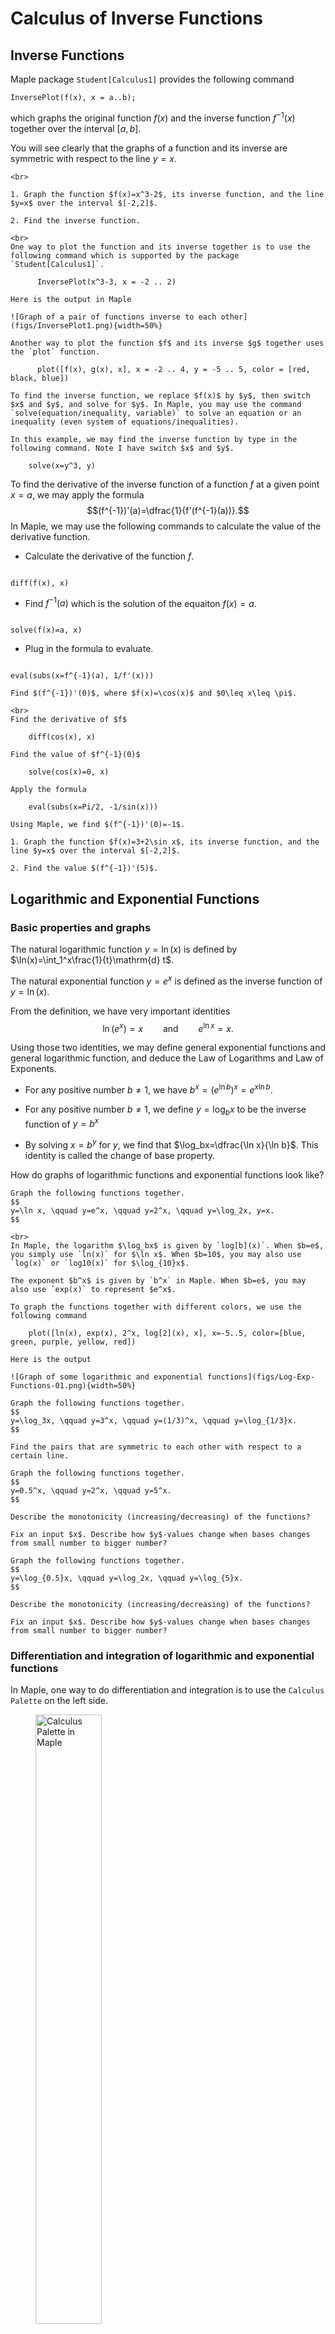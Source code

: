 # Calculus of Inverse Functions

## Inverse Functions

Maple package `Student[Calculus1]` provides the following command

```maple
InversePlot(f(x), x = a..b);
```

which graphs the original function $f(x)$ and the inverse function $f^{-1}(x)$ together over the interval $[a, b]$.

You will see clearly that the graphs of a function and its inverse are symmetric with respect to the line $y=x$.

```example
<br>
  
1. Graph the function $f(x)=x^3-2$, its inverse function, and the line $y=x$ over the interval $[-2,2]$.

2. Find the inverse function.

```

```solution
<br>
One way to plot the function and its inverse together is to use the following command which is supported by the package `Student[Calculus1]`.

      InversePlot(x^3-3, x = -2 .. 2)

Here is the output in Maple

![Graph of a pair of functions inverse to each other](figs/InversePlot1.png){width=50%}

Another way to plot the function $f$ and its inverse $g$ together uses the `plot` function.

      plot([f(x), g(x), x], x = -2 .. 4, y = -5 .. 5, color = [red, black, blue])

To find the inverse function, we replace $f(x)$ by $y$, then switch $x$ and $y$, and solve for $y$. In Maple, you may use the command `solve(equation/inequality, variable)` to solve an equation or an inequality (even system of equations/inequalities).

In this example, we may find the inverse function by type in the following command. Note I have switch $x$ and $y$.

    solve(x=y^3, y)

```

To find the derivative of the inverse function of a function $f$ at a given point $x=a$, we may apply the formula
$$(f^{-1})'(a)=\dfrac{1}{f'(f^{-1}(a))}.$$
In Maple, we may use the following commands to calculate the value of the derivative function.

- Calculate the derivative of the function $f$.

```maple

diff(f(x), x)

```

- Find $f^{-1}(a)$ which is the solution of the equaiton $f(x)=a$.

```maple

solve(f(x)=a, x)

```

- Plug in the formula to evaluate.

```maple

eval(subs(x=f^{-1}(a), 1/f'(x)))

```

```example
Find $(f^{-1})'(0)$, where $f(x)=\cos(x)$ and $0\leq x\leq \pi$.
```

```solution
<br>
Find the derivative of $f$
  
    diff(cos(x), x)

Find the value of $f^{-1}(0)$
  
    solve(cos(x)=0, x)

Apply the formula

    eval(subs(x=Pi/2, -1/sin(x)))

Using Maple, we find $(f^{-1})'(0)=-1$.
```

```exercise

1. Graph the function $f(x)=3+2\sin x$, its inverse function, and the line $y=x$ over the interval $[-2,2]$.

2. Find the value $(f^{-1})'(5)$.

```

## Logarithmic and Exponential Functions

### Basic properties and graphs

The natural logarithmic function $y=\ln(x)$ is defined by $\ln(x)=\int_1^x\frac{1}{t}\mathrm{d} t$.

The natural exponential function $y=e^x$ is defined as the inverse function of $y=\ln(x)$.

From the definition, we have very important identities
$$
\ln(e^x)=x\qquad \text{and}\qquad e^{\ln x}=x.
$$

<!-- In mathematics, an identity is an equality that always holds true when assigning values to the same variable in both sides. -->

Using those two identities, we may define general exponential functions and general logarithmic function, and deduce the Law of Logarithms and Law of Exponents.

- For any positive number $b\ne 1$, we have $b^x=(e^{\ln b})^x=e^{x\ln b}$.

- For any positive number $b\ne 1$, we define $y=\log_bx$ to be the inverse function of $y=b^x$

- By solving $x=b^y$ for $y$, we find that $\log_bx=\dfrac{\ln x}{\ln b}$. This identity is called the change of base property.

How do graphs of logarithmic functions and exponential functions look like?

```example

Graph the following functions together.
$$
y=\ln x, \qquad y=e^x, \qquad y=2^x, \qquad y=\log_2x, y=x.
$$

```

```solution
<br>
In Maple, the logarithm $\log_bx$ is given by `log[b](x)`. When $b=e$, you simply use `ln(x)` for $\ln x$. When $b=10$, you may also use `log(x)` or `log10(x)` for $\log_{10}x$.

The exponent $b^x$ is given by `b^x` in Maple. When $b=e$, you may also use `exp(x)` to represent $e^x$.

To graph the functions together with different colors, we use the following command

    plot([ln(x), exp(x), 2^x, log[2](x), x], x=-5..5, color=[blue, green, purple, yellow, red])

Here is the output

![Graph of some logarithmic and exponential functions](figs/Log-Exp-Functions-01.png){width=50%}

```

```exercise
Graph the following functions together.
$$
y=\log_3x, \qquad y=3^x, \qquad y=(1/3)^x, \qquad y=\log_{1/3}x.
$$

Find the pairs that are symmetric to each other with respect to a certain line.

```

```exercise
Graph the following functions together.
$$
y=0.5^x, \qquad y=2^x, \qquad y=5^x.
$$

Describe the monotonicity (increasing/decreasing) of the functions?

Fix an input $x$. Describe how $y$-values change when bases changes from small number to bigger number?

```

```exercise
Graph the following functions together.
$$
y=\log_{0.5}x, \qquad y=\log_2x, \qquad y=\log_{5}x.
$$

Describe the monotonicity (increasing/decreasing) of the functions?

Fix an input $x$. Describe how $y$-values change when bases changes from small number to bigger number?

```

### Differentiation and integration of logarithmic and exponential functions

In Maple, one way to do differentiation and integration is to use the `Calculus Palette` on the left side.

![Calculus Palette in Maple](figs/Calculus-Palette.png){width=50%}

The other way is to use the commands `diff(f(x), x)` , `int(f(x), x)`, and `int(f(x), x=a..b)`.

Supported by the `Student[Calculus1]` package, Maple also provides the tutor commands `DiffTutor()` and `IntTutor()` which can show step-by-step solution of differentiation and integration.

Note you may also access tutor commands from the `Start` page (click the home button in the toolbar and look for Calculus).

```example
Find $y'$, where $y=\ln \left(x^{3}+5x+1\right)$.
```

```solution
<br>
Using `diff`:

    diff(ln(x^3+5*x+1), x)

We get
$$
y'=\dfrac{3x^{2}+5}{x^{3}+5 x+1}.
$$

Type in (assume that `with(Student[Calculus1])` was run)

    DiffTutor(ln(x^3+5*x+1), x)

and hit enter you will see

![](figs/DiffTutor-ex.png){width=50%}

By click `Next Step` or `All Steps` you will see detailed solution with rules used.

```

```example
Evaluate the integral
$$
\int\dfrac{e^x-1}{e^x+1}\mathrm{d} x.
$$
```

```solution
<br>
Using `int`:

    int((exp(x)-1)/(exp(x)+1), x)

We get
$$
\int\dfrac{e^x-1}{e^x+1}\mathrm{d} x=2 \ln \left(\mathrm{e}^{x}+1\right)- x+C.
$$

Type in (assume that `with(Student[Calculus1])` was run)

    IntTutor((exp(x)-1)/(exp(x)+1), x)

and hit enter you will see

![](figs/IntTutor-ex.png){width=50%}

By click `Next Step` or `All Steps` you will see detailed solution with rules used.

```

```exercise

Find the derivative $\frac{\mathrm{d} y}{\mathrm{d} x}$, where $y=\ln|\cos x|$

```

```exercise

Find the derivative $\frac{\mathrm{d} y}{\mathrm{d} x}$, where $y=x^{\cos x}$

```

```exercise

Evaluate the integral
$$
\int \frac{\left(e^{4x}+e^{2x}\right)}{e^{3x}} d x
$$

```

```exercise

Evaluate the integral
$$
\int 2^{3x} d x
$$

```

## Solve differential equations

In Maple, you may solve the equation $y'(x)=k y(x) + c$ (which is called an ODE) using the command `dsolve({ics, eq})`, where `ics` stands for initial condition $y(0)=c$ and `eq` stands for the differential equation. Without the `ics`, `dsolve` will provide a general solution.

```example
Find the function $f(x)$ which satisfies the differential equation $f'(x)=k f(x)$ with $f(0)=5$ and $f(2)=3$.

```

```solution
<br>
Use the following command

    dsolve({f(0)=5, f'(x)=k f(x)})

we get $f(x)=5e^{kx}$.

To find $k$, we solve the equation $3=5e^{2k}$ by

    solve(3=5*e^(2*k), k)

which shows that $k=\frac{\ln3-\ln5}{2}\approx -0.255$.
Here we use `evalf(%)` (% represents the previous result) to get the approximation.

So the function $f$ is given by
$$
f(x)=5e^{\frac{x(\ln3-\ln5)}{2}}\approx 5e^{-0.255x}.
$$

```

```exercise

Find the function $y$ which satisfies the  differential equation $y'(x)=k y(x)$ with $y(0)=2$ and $y(5)=11$.

```

## Inverse Trigonometric Functions

### Domains and Ranges

To define the inverse function, the original function must be a one-to-one function.
For a trigonometric function, we have to restrict the function over a specific domain to ensure that the function is one-to-one.
For simplicity, we pick domains near the origin for trigonometric functions. To be more precise, we consider the following trigonometric functions:
$$
y=\sin x,\quad -\pi/2\leq x\leq \pi/2 ~~\text{and}~ -1\leq y\leq 1;
$$

$$
y=\cos x,\quad 0\leq x\leq \pi ~~\text{and}~ -1\leq y\leq 1;
$$

$$
y=\tan x,\quad -\pi/2< x< \pi/2 ~~\text{and}~ -\infty<y<\infty.
$$

Their inverse functions are

$$
y=\arcsin x,\quad -\pi/2\leq y\leq \pi/2 ~~\text{and}~ -1\leq x\leq 1;
$$

$$
y=\arccos x,\quad 0\leq y\leq \pi ~~\text{and}~ -1\leq x\leq 1;
$$

$$
y=\arctan x,\quad -\pi/2< y< \pi/2 ~~\text{and}~ -\infty< x<\infty.
$$

To see the graphs of the functions, we may use the `plot(f(x), x = a..b, opts)` command. Or, to graph $f$, $f^{-1}$ and $y=x$ together, we may also use the command `InversePlot(f(x), x = a..b, opts)` supported by the package `Student[Calculus1]`.

```example

Graph the following functions together.
$$
y=\tan x, \qquad y=\arctan x, \qquad y=x.
$$

```

```solution
<br>

    #load the package ``Student[Calculus1]".
    with(Student[Calculus1])
    #plot the functions
    InversePlot(tan(x),x=-Pi/2..Pi/2)

Here is the output

![Graph of the tangent and arctangent functions](figs/InversePlot_tanx.png){width=50%}

```

```exercise

Graph the following functions together over an appropriate domain.
$$
y=\cot x, \qquad y=\mathrm{arccot} x, \qquad y=x.
$$

What's the domain and range of $y=\mathrm{arccot} x$?

```

### Differentiation and integration of inverse trigonometric functions

In the section {#Differentiation and integration of logarithmic and exponential functions}, we learned to how use Maple to learn differentiation and integration.

Now let find derivatives and integrals of some inverse trigonometric functions.

```example

Find $y'$, where $y=\mathrm{arccot} x$.

```

```solution
<br>

Surely, we may use `diff` or `DiffTutor` to find the derivative.

Here let's me introduce to you another command `implicitdiff`.

We've learned that (see {#Inverse Functions}) to find the inverse function, we switch $x$ and $y$ and then solve for $y$. When finding the derivative, we don't have to solve for $y$ instead, we want $y'$ which is implicitly defined by an equation. In this case, we have $x=\mathrm{arccot}y$.

Enter the following commands in Maple, you will find $y'=-\frac{1}{x^2+1}$.

    implicitdiff(x=cot(y), y, x)
    subs(cot(y) = x, %)

where `%` is a ditto operator that allows you to refer to a previously computed result in Maple.

```

```exercise

Find the derivative of $y=\mathrm{arcsec} x$

```

```exercise

Find the derivative of $y=\mathrm{arccsc} x$

```

For integrals of inverse trigonometric function, you may need the method of integration by parts.

Use `DiffTutor` to find antiderivatives of inverse trigonometric functions.

```exercise

Evaluate the integral
$$
\int \arcsin x \mathrm{d} x
$$

```

```exercise

Evaluate the integral
$$
\int \arctan x \mathrm{d} x
$$

```

```exercise

Evaluate the integral
$$
\int \mathrm{sec} x \mathrm{d} x
$$

```

## L'Hospital's Rule

In Maple, supported by the package, `Student[Calculus1]`, the command `LimitTutor` can show step-by-step solutions of evaluating limits.

```example

Evaluate the limit
$$
\lim\limits_{x\to \infty}(1+x)^{1/\ln(x)}
$$

```

```solution
<br>

    # load the package Student[Calculus1].
    with(Student[Calculus1])
    #Find the limit step-by-step using LimitTutor
    LimitTutor((1+x)^(1/ln(x)), x = infinity)

```

```exercise

Estimate the limit
$$
\lim\limits_{x\to 1}\frac{x^2-2x+1}{x^2-x}
$$
by graphing and verify your estimation.

```

```exercise

Evaluate the limit
$$
\lim\limits_{x\to \infty} x-\ln(x).
$$

```

```exercise

Evaluate the limit
$$
\lim\limits_{x\to \infty} x\tan(\frac1x).
$$

```
